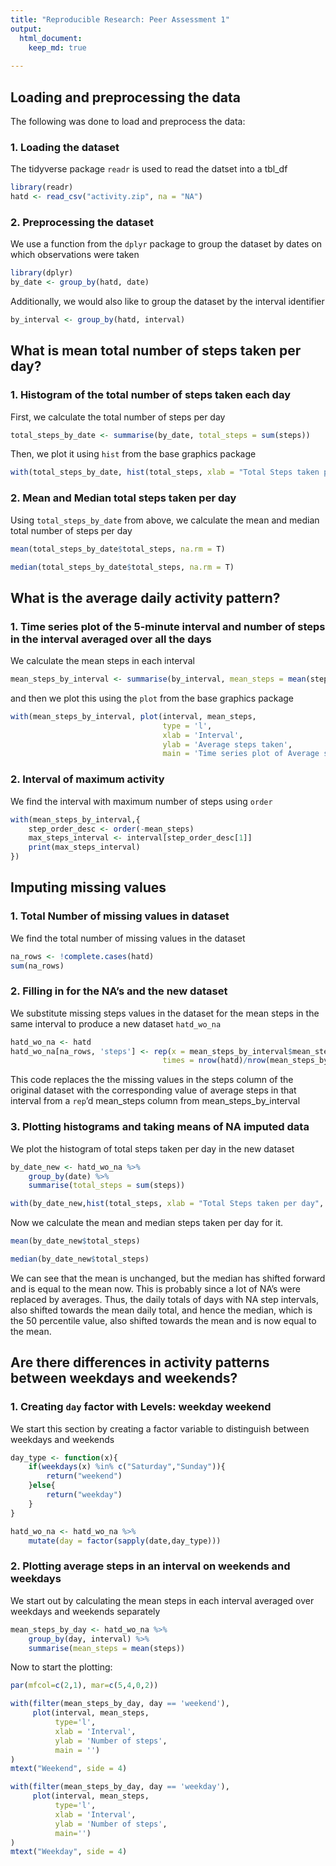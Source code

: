 ```yaml
---
title: "Reproducible Research: Peer Assessment 1"
output: 
  html_document:
    keep_md: true
    
---
```



## Loading and preprocessing the data
The following was done to load and preprocess the data:

### 1. Loading the dataset
The tidyverse package `readr` is used to read the datset into a tbl_df
```r
library(readr)
hatd <- read_csv("activity.zip", na = "NA")
```

### 2. Preprocessing the dataset
We use a function from the `dplyr` package to group the dataset by dates on which observations were taken
```r
library(dplyr)
by_date <- group_by(hatd, date)
```
Additionally, we would also like to group the dataset by the interval identifier
```r
by_interval <- group_by(hatd, interval)
```

## What is mean total number of steps taken per day?
### 1. Histogram of the total number of steps taken each day

First, we calculate the total number of steps per day
```r
total_steps_by_date <- summarise(by_date, total_steps = sum(steps))
```
Then, we plot it using `hist` from the base graphics package
```r
with(total_steps_by_date, hist(total_steps, xlab = "Total Steps taken per day", main = "Histogram of total steps taken per day"))
```


### 2. Mean and Median total steps taken per day

Using `total_steps_by_date` from above, we calculate the mean and median total number of steps per day
```r
mean(total_steps_by_date$total_steps, na.rm = T)

median(total_steps_by_date$total_steps, na.rm = T)
```
## What is the average daily activity pattern?

### 1. Time series plot of the 5-minute interval and number of steps in the interval averaged over all the days

We calculate the mean steps in each interval
```r
mean_steps_by_interval <- summarise(by_interval, mean_steps = mean(steps, na.rm = T))
```
and then we plot this using the `plot` from the base graphics package
```r
with(mean_steps_by_interval, plot(interval, mean_steps, 
                                  type = 'l',
                                  xlab = 'Interval',
                                  ylab = 'Average steps taken',
                                  main = 'Time series plot of Average steps taken versus the interval'))
```

### 2. Interval of maximum activity

We find the interval with maximum number of steps using `order`
```r
with(mean_steps_by_interval,{
    step_order_desc <- order(-mean_steps)
    max_steps_interval <- interval[step_order_desc[1]]
    print(max_steps_interval)
})
```
## Imputing missing values

### 1. Total Number of missing values in dataset

We find the total number of missing values in the dataset
```r
na_rows <- !complete.cases(hatd)
sum(na_rows)
```

### 2. Filling in for the NA's and the new dataset

We substitute missing steps values in the dataset for the mean steps in the same interval to produce a new dataset `hatd_wo_na`
```r
hatd_wo_na <- hatd
hatd_wo_na[na_rows, 'steps'] <- rep(x = mean_steps_by_interval$mean_steps, 
                                  times = nrow(hatd)/nrow(mean_steps_by_interval))[na_rows]
```
This code replaces the the missing values in the steps column of the original dataset with the corresponding value of average steps in that interval from a `rep`'d mean_steps column from mean_steps_by_interval

### 3. Plotting histograms and taking means of NA imputed data

We plot the histogram of total steps taken per day in the new dataset
```r
by_date_new <- hatd_wo_na %>% 
    group_by(date) %>%
    summarise(total_steps = sum(steps))

with(by_date_new,hist(total_steps, xlab = "Total Steps taken per day", main = "Histogram of total steps taken per day"))
```

Now we calculate the mean and median steps taken per day for it.
```r
mean(by_date_new$total_steps)

median(by_date_new$total_steps)    
```
We can see that the mean is unchanged, but the median has shifted forward and is equal to the mean now. This is probably since a lot of NA's were replaced by averages. Thus, the daily totals of days with NA step intervals, also shifted towards the mean daily total, and hence the median, which is the 50 percentile value, also shifted towards the mean and is now equal to the mean.


## Are there differences in activity patterns between weekdays and weekends?

### 1. Creating `day` factor with Levels: weekday weekend
We start this section by creating a factor variable to distinguish between weekdays and weekends
```r
day_type <- function(x){
    if(weekdays(x) %in% c("Saturday","Sunday")){
        return("weekend")
    }else{
        return("weekday")
    }
}

hatd_wo_na <- hatd_wo_na %>% 
    mutate(day = factor(sapply(date,day_type)))
```

### 2. Plotting average steps in an interval on weekends and weekdays

We start out by calculating the mean steps in each interval averaged over weekdays and weekends separately
```r
mean_steps_by_day <- hatd_wo_na %>% 
    group_by(day, interval) %>% 
    summarise(mean_steps = mean(steps))
```

Now to start the plotting:
```r
par(mfcol=c(2,1), mar=c(5,4,0,2))

with(filter(mean_steps_by_day, day == 'weekend'),
     plot(interval, mean_steps, 
          type='l',
          xlab = 'Interval',
          ylab = 'Number of steps',
          main = '')
)
mtext("Weekend", side = 4)

with(filter(mean_steps_by_day, day == 'weekday'),
     plot(interval, mean_steps, 
          type='l',
          xlab = 'Interval',
          ylab = 'Number of steps',
          main='')
)
mtext("Weekday", side = 4)
```